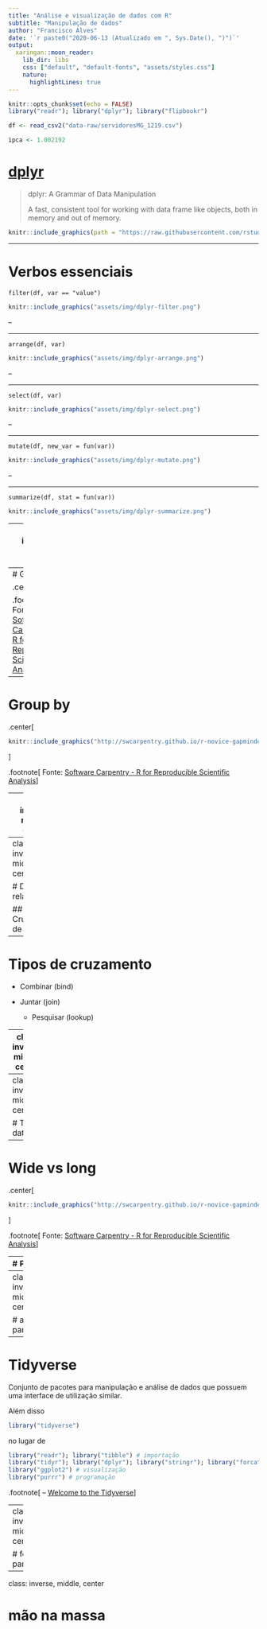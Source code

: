 ```yaml
---
title: "Análise e visualização de dados com R"
subtitle: "Manipulação de dados"
author: "Francisco Alves"
date: '`r paste0("2020-06-13 (Atualizado em ", Sys.Date(), ")")`'
output: 
  xaringan::moon_reader:
    lib_dir: libs
    css: ["default", "default-fonts", "assets/styles.css"]
    nature:
      highlightLines: true
---
```


```r
knitr::opts_chunk$set(echo = FALSE)
library("readr"); library("dplyr"); library("flipbookr")

df <- read_csv2("data-raw/servidoresMG_1219.csv")

ipca <- 1.002192
```

# [dplyr](https://cran.r-project.org/web/packages/dplyr/)

> dplyr: A Grammar of Data Manipulation
> 
> A fast, consistent tool for working with data frame like objects, both in memory and out of memory.

```r
knitr::include_graphics(path = "https://raw.githubusercontent.com/rstudio/hex-stickers/master/PNG/dplyr.png")
```

---

# Verbos essenciais

`filter(df, var == "value")`
```r
knitr::include_graphics("assets/img/dplyr-filter.png")
```

--

<hr>

`arrange(df, var)`
```r
knitr::include_graphics("assets/img/dplyr-arrange.png")
```

--

<hr>

`select(df, var)`
```r
knitr::include_graphics("assets/img/dplyr-select.png")
```

--

<hr>

`mutate(df, new_var = fun(var))`
```r
knitr::include_graphics("assets/img/dplyr-mutate.png")
```

--

<hr>

`summarize(df, stat = fun(var))`
```r
knitr::include_graphics("assets/img/dplyr-summarize.png")
```

---
class: inverse, middle, center

# Group by

---
# Group by

.center[
```r
knitr::include_graphics("http://swcarpentry.github.io/r-novice-gapminder/fig/13-dplyr-fig2.png")
```
]

.footnote[
Fonte: [Software Carpentry - R for Reproducible Scientific Analysis](http://swcarpentry.github.io/r-novice-gapminder/13-dplyr/index.html)
]

---
# Group by

.center[
```r
knitr::include_graphics("http://swcarpentry.github.io/r-novice-gapminder/fig/13-dplyr-fig3.png")
```
]

.footnote[
Fonte: [Software Carpentry - R for Reproducible Scientific Analysis](http://swcarpentry.github.io/r-novice-gapminder/13-dplyr/index.html)
]

---
class: inverse, middle, center

# mão na massa

---
class: inverse, middle, center

# Dados relacionais 

## aka Cruzamento de dados

---
# Tipos de cruzamento

* Combinar (bind)

* Juntar (join)
    * Pesquisar (lookup)

---
class: inverse, middle, center

# mão na massa

---
class: inverse, middle, center

# Tidy data

---
# Wide vs long

.center[
```r
knitr::include_graphics("http://swcarpentry.github.io/r-novice-gapminder/fig/14-tidyr-fig1.png")
```
]

.footnote[
Fonte: [Software Carpentry - R for Reproducible Scientific Analysis](http://swcarpentry.github.io/r-novice-gapminder/14-tidyr/index.html)
]

---
# Pivot

.center[
```r
knitr::include_graphics("http://swcarpentry.github.io/r-novice-gapminder/fig/14-tidyr-fig3.png")
```
]

.footnote[
Fonte: [Software Carpentry - R for Reproducible Scientific Analysis](http://swcarpentry.github.io/r-novice-gapminder/14-tidyr/index.html)
]


---
class: inverse, middle, center

# abre parênteses

---
# Tidyverse

Conjunto de pacotes para manipulação e análise de dados que possuem uma interface de utilização similar.

Além disso

```r
library("tidyverse")
```

no lugar de

```r
library("readr"); library("tibble") # importação
library("tidyr"); library("dplyr"); library("stringr"); library("forcats") # manipulação
library("ggplot2") # visualização
library("purrr") # programação
```

.footnote[
-- [Welcome to the Tidyverse](https://www.theoj.org/joss-papers/joss.01686/10.21105.joss.01686.pdf)
]

---
class: inverse, middle, center

# fecha parênteses

---
class: inverse, middle, center

# mão na massa
